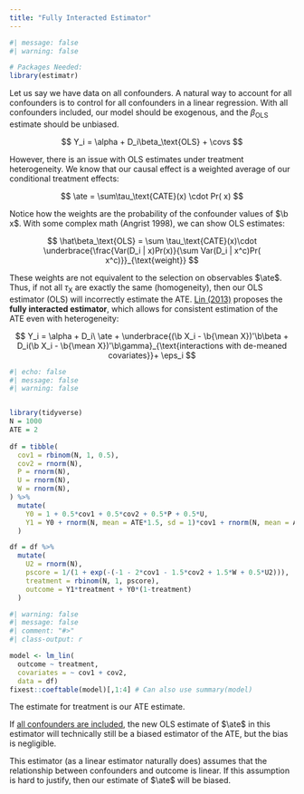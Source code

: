 ```yaml
---
title: "Fully Interacted Estimator"
---
```


```r
#| message: false
#| warning: false

# Packages Needed:
library(estimatr)
```

Let us say we have data on all confounders. A natural way to account for all confounders is to control for all confounders in a linear regression. With all confounders included, our model should be exogenous, and the $\beta_\text{OLS}$ estimate should be unbiased.

$$
Y_i = \alpha + D_i\beta_\text{OLS} + \covs
$$

However, there is an issue with OLS estimates under treatment heterogeneity. We know that our causal effect is a weighted average of our conditional treatment effects:

$$
\ate = \sum\tau_\text{CATE}(x) \cdot Pr( x)
$$

Notice how the weights are the probability of the confounder values of $\b x$. With some complex math (Angrist 1998), we can show OLS estimates:

$$
\hat\beta_\text{OLS} = \sum \tau_\text{CATE}(x)\cdot \underbrace{\frac{Var(D_i | x)Pr(x)}{\sum Var(D_i | x^c)Pr( x^c)}}_{\text{weight}}
$$

These weights are not equivalent to the selection on observables $\ate$. Thus, if not all $\tau_\text{X}$ are exactly the same (homogeneity), then our OLS estimator (OLS) will incorrectly estimate the ATE. [Lin (2013)](https://projecteuclid.org/journals/annals-of-applied-statistics/volume-7/issue-1/Agnostic-notes-on-regression-adjustments-to-experimental-data--Reexamining/10.1214/12-AOAS583.full) proposes the **fully interacted estimator**, which allows for consistent estimation of the ATE even with heterogeneity:

$$
Y_i = \alpha + D_i\ \ate + \underbrace{(\b X_i - \b{\mean X})'\b\beta + D_i(\b X_i - \b{\mean X})'\b\gamma}_{\text{interactions with de-meaned covariates}}+ \eps_i
$$

```r
#| echo: false
#| message: false
#| warning: false


library(tidyverse)
N = 1000
ATE = 2
  
df = tibble(
  cov1 = rbinom(N, 1, 0.5),
  cov2 = rnorm(N),
  P = rnorm(N),
  U = rnorm(N), 
  W = rnorm(N),
) %>%
  mutate(
    Y0 = 1 + 0.5*cov1 + 0.5*cov2 + 0.5*P + 0.5*U,
    Y1 = Y0 + rnorm(N, mean = ATE*1.5, sd = 1)*cov1 + rnorm(N, mean = ATE/2)*(1-cov1)
  )

df = df %>%
  mutate(
    U2 = rnorm(N),
    pscore = 1/(1 + exp(-(-1 - 2*cov1 - 1.5*cov2 + 1.5*W + 0.5*U2))),
    treatment = rbinom(N, 1, pscore),
    outcome = Y1*treatment + Y0*(1-treatment)
  )
```

```r
#| warning: false
#| message: false
#| comment: "#>"
#| class-output: r

model <- lm_lin(
  outcome ~ treatment,
  covariates = ~ cov1 + cov2,
  data = df)
fixest::coeftable(model)[,1:4] # Can also use summary(model)
```

::: small
The estimate for treatment is our ATE estimate.
:::

If [all confounders are included]{.underline}, the new OLS estimate of $\ate$ in this estimator will technically still be a biased estimator of the ATE, but the bias is negligible.

This estimator (as a linear estimator naturally does) assumes that the relationship between confounders and outcome is linear. If this assumption is hard to justify, then our estimate of $\ate$ will be biased.

